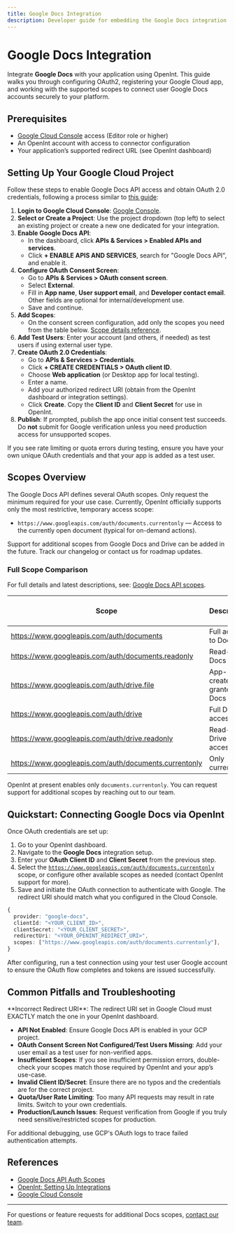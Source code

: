 ```yaml
---
title: Google Docs Integration
description: Developer guide for embedding the Google Docs integration in your app using OpenInt (OAuth2)
---
```


# Google Docs Integration

Integrate **Google Docs** with your application using OpenInt. This guide walks you through configuring OAuth2, registering your Google Cloud app, and working with the supported scopes to connect user Google Docs accounts securely to your platform.

## Prerequisites

- [Google Cloud Console](https://console.developers.google.com/) access (Editor role or higher)
- An OpenInt account with access to connector configuration
- Your application’s supported redirect URL (see OpenInt dashboard)

## Setting Up Your Google Cloud Project

Follow these steps to enable Google Docs API access and obtain OAuth 2.0 credentials, following a process similar to [this guide](https://www.2brightsparks.com/resources/articles/gdriveclientid.html):

1. **Login to Google Cloud Console**: [Google Console](https://console.developers.google.com/).
2. **Select or Create a Project**: Use the project dropdown (top left) to select an existing project or create a new one dedicated for your integration.
3. **Enable Google Docs API**:
   - In the dashboard, click **APIs & Services > Enabled APIs and services**.
   - Click **+ ENABLE APIS AND SERVICES**, search for "Google Docs API", and enable it.
4. **Configure OAuth Consent Screen**:
   - Go to **APIs & Services > OAuth consent screen**.
   - Select **External**.
   - Fill in **App name**, **User support email**, and **Developer contact email**. Other fields are optional for internal/development use.
   - Save and continue.
5. **Add Scopes**:
   - On the consent screen configuration, add only the scopes you need from the table below. [Scope details reference](https://developers.google.com/workspace/docs/api/auth#docs-scopes).
6. **Add Test Users**: Enter your account (and others, if needed) as test users if using external user type.
7. **Create OAuth 2.0 Credentials**:
   - Go to **APIs & Services > Credentials**.
   - Click **+ CREATE CREDENTIALS > OAuth client ID**.
   - Choose **Web application** (or Desktop app for local testing).
   - Enter a name.
   - Add your authorized redirect URI (obtain from the OpenInt dashboard or integration settings).
   - Click **Create**. Copy the **Client ID** and **Client Secret** for use in OpenInt.
8. **Publish**: If prompted, publish the app once initial consent test succeeds. Do **not** submit for Google verification unless you need production access for unsupported scopes.

<Note>
If you see rate limiting or quota errors during testing, ensure you have your own unique OAuth credentials and that your app is added as a test user.
</Note>

## Scopes Overview

The Google Docs API defines several OAuth scopes. Only request the minimum required for your use case. Currently, OpenInt officially supports only the most restrictive, temporary access scope:

- `https://www.googleapis.com/auth/documents.currentonly` — Access to the currently open document (typical for on-demand actions).

<Info>
Support for additional scopes from Google Docs and Drive can be added in the future. Track our changelog or contact us for roadmap updates.
</Info>

### Full Scope Comparison

For full details and latest descriptions, see: [Google Docs API scopes](https://developers.google.com/workspace/docs/api/auth#docs-scopes).

| Scope | Description | Usage | Supported in OpenInt? |
|-------|-------------|-------|---------------------|
| <Tooltip tip="Provides full read/write access to Google Docs documents. Allows viewing, creating, editing, and deleting documents.">https://www.googleapis.com/auth/documents</Tooltip> | Full access to Docs | Sensitive | No |
| <Tooltip tip="Provides read-only access to Google Docs documents. Allows viewing document content and metadata but no modifications.">https://www.googleapis.com/auth/documents.readonly</Tooltip> | Read-only Docs | Sensitive | No |
| <Tooltip tip="Provides access to Google Docs files created or explicitly granted to the app. Limited access.">https://www.googleapis.com/auth/drive.file</Tooltip> | App-created or granted Docs files | Recommended/Non-sensitive | No |
| <Tooltip tip="Provides full read/write access to all Google Drive files including Docs. The broadest permission for Docs/Drive operations.">https://www.googleapis.com/auth/drive</Tooltip> | Full Drive access | Restricted | No |
| <Tooltip tip="Provides read-only access to all Google Drive files including Docs.">https://www.googleapis.com/auth/drive.readonly</Tooltip> | Read-only Drive access | Restricted | No |
| <Tooltip tip="Provides access only to the currently open Google Docs document (when used with Docs add-ons). Temporary, minimal access.">https://www.googleapis.com/auth/documents.currentonly</Tooltip> | Only current Doc | Most limited | Yes |

<Note>
OpenInt at present enables only <code>documents.currentonly</code>. You can request support for additional scopes by reaching out to our team.
</Note>

## Quickstart: Connecting Google Docs via OpenInt

Once OAuth credentials are set up:

1. Go to your OpenInt dashboard.
2. Navigate to the **Google Docs** integration setup.
3. Enter your **OAuth Client ID** and **Client Secret** from the previous step.
4. Select the <code>https://www.googleapis.com/auth/documents.currentonly</code> scope, or configure other available scopes as needed (contact OpenInt support for more).
5. Save and initiate the OAuth connection to authenticate with Google. The redirect URI should match what you configured in the Cloud Console.

```typescript title="openint-google-docs-config.ts"
{
  provider: "google-docs",
  clientId: "<YOUR_CLIENT_ID>",
  clientSecret: "<YOUR_CLIENT_SECRET>",
  redirectUri: "<YOUR_OPENINT_REDIRECT_URI>",
  scopes: ["https://www.googleapis.com/auth/documents.currentonly"],
}
```

<Tip>
After configuring, run a test connection using your test user Google account to ensure the OAuth flow completes and tokens are issued successfully.
</Tip>

## Common Pitfalls and Troubleshooting

<Warning>
**Incorrect Redirect URI**: The redirect URI set in Google Cloud must EXACTLY match the one in your OpenInt dashboard.
</Warning>

- **API Not Enabled**: Ensure Google Docs API is enabled in your GCP project.
- **OAuth Consent Screen Not Configured/Test Users Missing**: Add your user email as a test user for non-verified apps.
- **Insufficient Scopes**: If you see insufficient permission errors, double-check your scopes match those required by OpenInt and your app’s use-case.
- **Invalid Client ID/Secret**: Ensure there are no typos and the credentials are for the correct project.
- **Quota/User Rate Limiting**: Too many API requests may result in rate limits. Switch to your own credentials.
- **Production/Launch Issues**: Request verification from Google if you truly need sensitive/restricted scopes for production.

For additional debugging, use GCP's OAuth logs to trace failed authentication attempts.

## References

- [Google Docs API Auth Scopes](https://developers.google.com/workspace/docs/api/auth#docs-scopes)
- [OpenInt: Setting Up Integrations](/getting-started/integrations)
- [Google Cloud Console](https://console.developers.google.com/)

---
For questions or feature requests for additional Docs scopes, [contact our team](mailto:support@openint.com).